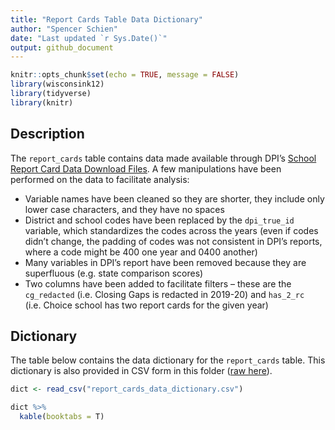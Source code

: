 ```yaml
---
title: "Report Cards Table Data Dictionary"
author: "Spencer Schien"
date: "Last updated `r Sys.Date()`"
output: github_document
---
```


```r
knitr::opts_chunk$set(echo = TRUE, message = FALSE)
library(wisconsink12)
library(tidyverse)
library(knitr)
```

## Description

The `report_cards` table contains data made available through DPI's [School Report Card Data Download Files](https://apps2.dpi.wi.gov/reportcards/).  A few manipulations have been performed on the data to facilitate analysis:

* Variable names have been cleaned so they are shorter, they include only lower case characters, and they have no spaces
* District and school codes have been replaced by the `dpi_true_id` variable, which standardizes the codes across the years (even if codes didn't change, the padding of codes was not consistent in DPI's reports, where a code might be 400 one year and 0400 another)
* Many variables in DPI's report have been removed because they are superfluous (e.g. state comparison scores)
* Two columns have been added to facilitate filters -- these are the `cg_redacted` (i.e. Closing Gaps is redacted in 2019-20) and `has_2_rc` (i.e. Choice school has two report cards for the given year)

## Dictionary

The table below contains the data dictionary for the `report_cards` table.  This dictionary is also provided in CSV form in this folder ([raw here](https://raw.githubusercontent.com/cityforwardcollective/wi_schools/master/data_dictionaries/report_cards/report_cards_data_dictionary.csv)).

```r
dict <- read_csv("report_cards_data_dictionary.csv")

dict %>%
  kable(booktabs = T)
```